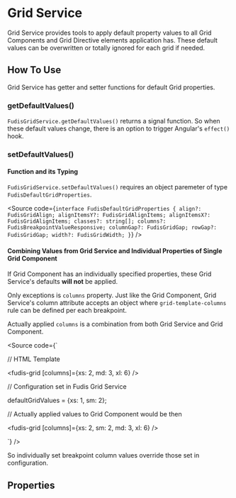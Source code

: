 
<Meta title="Services/Grid" />

# Grid Service

Grid Service provides tools to apply default property values to all Grid Components and Grid Directive elements application has. These default values can be overwritten or totally ignored for each grid if needed.

## How To Use

Grid Service has getter and setter functions for default Grid properties.

### getDefaultValues()

`FudisGridService.getDefaultValues()` returns a signal function. So when these default values change, there is an option to trigger Angular's `effect()` hook.

### setDefaultValues()

#### Function and its Typing

`FudisGridService.setDefaultValues()` requires an object paremeter of type `FudisDefaultGridProperties`.

<Source
  code={`
  interface FudisDefaultGridProperties {
  align?: FudisGridAlign;
  alignItemsY?: FudisGridAlignItems;
  alignItemsX?: FudisGridAlignItems;
  classes?: string[];
  columns?: FudisBreakpointValueResponsive;
  columnGap?: FudisGridGap;
  rowGap?: FudisGridGap;
  width?: FudisGridWidth;
}
`}
/>

#### Combining Values from Grid Service and Individual Properties of Single Grid Component

If Grid Component has an individually specified properties, these Grid Service's defaults **will not** be applied.

Only exceptions is `columns` property. Just like the Grid Component, Grid Service's column attribute accepts an object where `grid-template-columns` rule can be defined per each breakpoint.

Actually applied `columns` is a combination from both Grid Service and Grid Component.

<Source
  code={`

// HTML Template

<fudis-grid [columns]={xs: 2, md: 3, xl: 6} />

// Configuration set in Fudis Grid Service

defaultGridValues = {xs: 1, sm: 2};

// Actually applied values to Grid Component would be then

<fudis-grid [columns]={xs: 2, sm: 2, md: 3, xl: 6} />

`}
/>

So individually set breakpoint column values override those set in configuration.

## Properties

<ArgTypes of={FudisGridService} />
